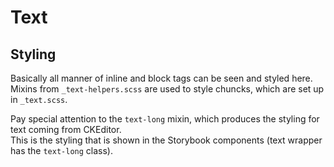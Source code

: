 
# Text

## Styling
Basically all manner of inline and block tags can be seen and styled here.<br />
Mixins from `_text-helpers.scss` are used to style chuncks, which are set up in `_text.scss`.

Pay special attention to the `text-long` mixin, which produces the styling for text coming from CKEditor.<br />
This is the styling that is shown in the Storybook components (text wrapper has the `text-long` class).
